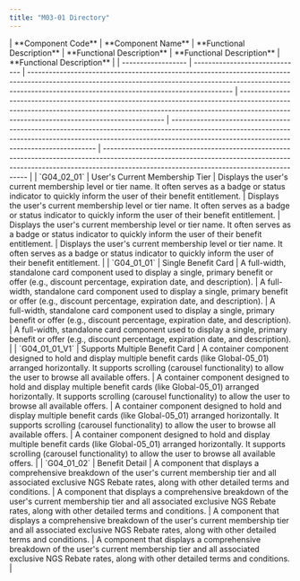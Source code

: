 ```yaml
---
title: "M03-01 Directory"
---
```



<div className="table-wrapper">
| **Component Code** | **Component Name**             | **Functional Description**                                                                                                                                                                                            | **Functional Description**                                                                                                                                                                                            | **Functional Description**                                                                                                                                                                                            | **Functional Description**                                                                                                                                                                                            |
| ------------------ | ------------------------------ | --------------------------------------------------------------------------------------------------------------------------------------------------------------------------------------------------------------------- | --------------------------------------------------------------------------------------------------------------------------------------------------------------------------------------------------------------------- | --------------------------------------------------------------------------------------------------------------------------------------------------------------------------------------------------------------------- | --------------------------------------------------------------------------------------------------------------------------------------------------------------------------------------------------------------------- |
| `G04_02_01`        | User's Current Membership Tier | Displays the user's current membership level or tier name. It often serves as a badge or status indicator to quickly inform the user of their benefit entitlement.                                                    | Displays the user's current membership level or tier name. It often serves as a badge or status indicator to quickly inform the user of their benefit entitlement.                                                    | Displays the user's current membership level or tier name. It often serves as a badge or status indicator to quickly inform the user of their benefit entitlement.                                                    | Displays the user's current membership level or tier name. It often serves as a badge or status indicator to quickly inform the user of their benefit entitlement.                                                    |
| `G04_01_01`        | Single Benefit Card            | A full-width, standalone card component used to display a single, primary benefit or offer (e.g., discount percentage, expiration date, and description).                                                             | A full-width, standalone card component used to display a single, primary benefit or offer (e.g., discount percentage, expiration date, and description).                                                             | A full-width, standalone card component used to display a single, primary benefit or offer (e.g., discount percentage, expiration date, and description).                                                             | A full-width, standalone card component used to display a single, primary benefit or offer (e.g., discount percentage, expiration date, and description).                                                             |
| `G04_01_01_V1`     | Supports Multiple Benefit Card | A container component designed to hold and display multiple benefit cards (like Global-05_01) arranged horizontally. It supports scrolling (carousel functionality) to allow the user to browse all available offers. | A container component designed to hold and display multiple benefit cards (like Global-05_01) arranged horizontally. It supports scrolling (carousel functionality) to allow the user to browse all available offers. | A container component designed to hold and display multiple benefit cards (like Global-05_01) arranged horizontally. It supports scrolling (carousel functionality) to allow the user to browse all available offers. | A container component designed to hold and display multiple benefit cards (like Global-05_01) arranged horizontally. It supports scrolling (carousel functionality) to allow the user to browse all available offers. |
| `G04_01_02`        | Benefit Detail                 | A component that displays a comprehensive breakdown of the user's current membership tier and all associated exclusive NGS Rebate rates, along with other detailed terms and conditions.                              | A component that displays a comprehensive breakdown of the user's current membership tier and all associated exclusive NGS Rebate rates, along with other detailed terms and conditions.                              | A component that displays a comprehensive breakdown of the user's current membership tier and all associated exclusive NGS Rebate rates, along with other detailed terms and conditions.                              | A component that displays a comprehensive breakdown of the user's current membership tier and all associated exclusive NGS Rebate rates, along with other detailed terms and conditions.                              |
</div>